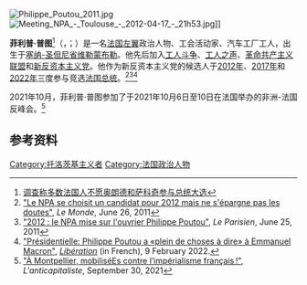 {{noteTA
|T=zh-hans:菲利普·普图;zh-hant:菲利佩·普圖;zh-hk:菲臘·普圖;zh-tw:菲利浦·普杜;
|1=zh-hans:菲利普;zh-hant:菲利佩;zh-hk:菲臘;zh-tw:菲利浦;
|2=zh-hans:普图;zh-hant:普圖;zh-hk:普圖;zh-tw:普杜;
}}
[[File:Philippe_Poutou_2011.jpg|thumb]]
[[File:Meeting_NPA_-_Toulouse_-_2012-04-17_-_21h53.jpg|thumb]]]]

'''菲利普·普图'''<ref>[https://world.huanqiu.com/article/9CaKrnJWmJ2 调查称多数法国人不愿奥朗德和萨科奇参与总统大选]</ref>（{{lang-fr|Philippe Poutou}}，{{IPA-fr|filip putu}}；{{bd|1967年|3月14日}}）是一名[[法国|法国]][[左派|左翼]]政治人物、工会活动家、汽车工厂工人，出生于[[塞纳-圣但尼省|塞纳-圣但尼省]][[维勒蒙布勒|维勒蒙布勒]]。他先后加入[[工人斗争_(法国)|工人斗争]]、[[工人之声|工人之声]]、[[革命共产主义联盟_(法国)|革命共产主义联盟]]和[[新反资本主义党|新反资本主义党]]。他作为新反资本主义党的候选人于[[2012年法国总统选举|2012年]]、[[2017年法国总统选举|2017年]]和[[2022年法国总统选举|2022年]]三度参与竞选[[法国总统|法国总统]]。<ref name="LeMonde">[http://www.lemonde.fr/politique/article/2011/06/26/le-npa-se-choisit-un-candidat-pour-2012-mais-ne-s-epargne-pas-les-doutes_1541151_823448.html "Le NPA se choisit un candidat pour 2012 mais ne s'épargne pas les doutes"], ''Le Monde'', June 26, 2011</ref><ref name="LeParisien">[http://www.leparisien.fr/election-presidentielle-2012/2012-le-npa-mise-sur-l-ouvrier-philippe-poutou-25-06-2011-1508518.php "2012 : le NPA mise sur l'ouvrier Philippe Poutou"], ''Le Parisien'', June 25, 2011</ref><ref>[https://www.liberation.fr/politique/presidentielle-philippe-poutou-a-plein-de-choses-a-dire-a-emmanuel-macron-20220209_WLTWH7RILRE2ZJDGDSPNULK4TA/ "Présidentielle: Philippe Poutou a «plein de choses à dire» à Emmanuel Macron"], ''[[Libération|Libération]]'' (in French), 9 February 2022.</ref>

2021年10月，菲利普·普图参加了于2021年10月6日至10日在法国举办的非洲-法国反峰会。<ref name="L'anticapitaliste">[https://lanticapitaliste.org/actualite/international/montpellier-mobilisees-contre-limperialisme-francais "À Montpellier, mobiliséEs contre l’impérialisme français !"], ''L'anticapitaliste'', September 30, 2021</ref>

==参考资料==
{{reflist}}

{{2017年法国总统选举}}

{{DEFAULTSORT:Poutou, Philippe}}
[[Category:托洛茨基主义者|Category:托洛茨基主义者]]
[[Category:法国政治人物|Category:法国政治人物]]